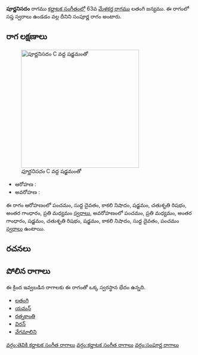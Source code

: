 {{Infobox ragam
	| name          	= పూర్ణనిసదం
	| synonym	    	= 
	| mela          	= 
	| chakra        	= 
	| janaka        	= 
	| type          	= సంపూర్ణ
	| arohanam      	= {{svaraC|P|D1|N3|S|R2|G3|M2}} 
	| avarohanam    	= {{svaraC|P|M2|G3|S|R2|S|N3|D1|P}}
	| jeeva         	=
	| chhaya        	=
	| nyasa         	=
	| vishesha      	= 
	| equivalent  		= 
}}
{{కర్ణాటక సంగీత రాగాలు}}
'''పూర్ణనిసదం''' రాగము [[కర్ణాటక సంగీతం]]లో 63వ [[మేళకర్త రాగము]] లతంగి జన్యము.  ఈ రాగంలో సప్త స్వరాలు ఉండడం వల్ల దీనిని సంపూర్ణ రాగం అంటారు.


==రాగ లక్షణాలు==
[[Image:purnanisadam_kb2wiki.png|thumb|right|316px|''పూర్ణనిసదం'' C వద్ద షడ్జమంతో]]

* ఆరోహణ : {{svaraC|P|D1|N3|S|R2|G3|M2}} 
* అవరోహణ : {{svaraC|P|M2|G3|S|R2|S|N3|D1|P}}

ఈ రాగం ఆరోహణంలో పంచమం, సుద్ద దైవతం, కాకలి  నిషాదం, షడ్జమం, చతుశృతి రిషభం, అంతర గాంధారం, ప్రతి మధ్యమం [[స్వరాలు]], అవరోహణంలో పంచమం, ప్రతి మధ్యమం, అంతర గాంధారం, షడ్జమం, చతుశృతి రిషభం, షడ్జమం, కాకలి  నిషాదం, సుద్ద దైవతం, పంచమం [[స్వరాలు]] ఉంటాయి.

==రచనలు==



==పోలిన రాగాలు==
ఈ క్రింద ఇవ్వబడిన రాగాలకు ఈ రాగంతో ఒక్క స్వరస్థాన భేదం ఉన్నది.
* [[లతంగి]]
* [[యమన్]]
* [[రత్నకాంతి]]
* [[విరన్]]
* [[వేగమాలిని]]



[[వర్గం:తెవికి కర్ణాటక సంగీత రాగాలు]]
[[వర్గం:కర్ణాటక సంగీత రాగాలు]]
[[వర్గం:సంపూర్ణ రాగాలు]]